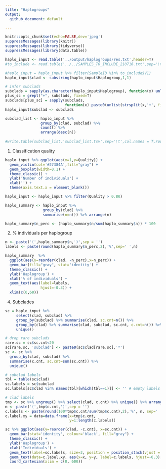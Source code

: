 ```yaml
---
title: "Haplogroups"
output: 
  github_document: default

---
```


```r
knitr::opts_chunk$set(echo=FALSE,dev='jpeg')
suppressMessages(library(knitr))
suppressMessages(library(tidyverse))
suppressMessages(library(data.table))
```


```r
haplo_input <- read.table('../output/haplogroups/res.txt',header=T) 
#to_include <- read.table('../../SAMPLES_TO_INCLUDE_210716.txt',sep='\t')

#haplo_input = haplo_input %>% filter(SampleID %in% to_include$V1)
haplo_input$clad <- substring(haplo_input$Haplogroup,1,1)

# infer subclads
subclads = sapply(as.character(haplo_input$Haplogroup), function(x) unlist(strsplit(x,'[a-z]'))[1])
plus_sc = grepl("+", subclads, fixed=T)
subclads[plus_sc] = sapply(subclads, 
                           function(x) paste0(unlist(strsplit(x,'+', fixed=T))[1],'+'))[plus_sc]
haplo_input$subclad <- subclads

subclad_list <- haplo_input %>% 
                group_by(clad, subclad) %>% 
                count() %>% 
                arrange(desc(n))
  
#write.table(subclad_list,'subclad_list.tsv',sep='\t',col.names = T,row.names = F,quote = F)
```

1. Classification quality

```r
haplo_input %>% ggplot(aes(x=1,y=Quality)) + 
  geom_violin(col='#27384A',fill="gray") +
  geom_boxplot(width=0.1) +
  theme_classic() +
  ylab('Number of individuals') +
  xlab('') +
  theme(axis.text.x = element_blank())
```

```r

haplo_input <- haplo_input %>% filter(Quality > 0.80)

haplo_summary <- haplo_input %>%
                 group_by(clad) %>% 
                 summarise(n=n()) %>% arrange(n)

haplo_summary$n_perc <- (haplo_summary$n/sum(haplo_summary$n)) * 100

```


2. % individuals per haplogroup

```r
n <- paste('(',haplo_summary$n,')',sep = '')
labels <- paste(round(haplo_summary$n_perc,2),'%',sep=' ',n)

haplo_summary  %>% 
  ggplot(aes(y=reorder(clad, -n_perc),x=n_perc)) +
  geom_bar(fill="gray", stat='identity') + 
  theme_classic() +
  ylab('Haplogroup') +
  xlab('% of individuals') +
  geom_text(aes(label=labels,
                hjust=-0.3)) +
  xlim(c(0,60))


```

4. Subclades

```r
sc = haplo_input %>% 
     select(clad, subclad) %>% 
     group_by(subclad) %>% summarise(clad, sc.cnt=n()) %>% 
     group_by(clad) %>% summarise(clad, subclad, sc.cnt, c.cnt=n()) %>% 
     unique()

# drop rare subclads
rare.sc = sc$sc.cnt<20
sc[rare.sc, 'subclad'] <- paste0(sc$clad[rare.sc],'*')
sc <- sc %>% 
  group_by(clad, subclad) %>% 
  summarise(c.cnt, sc.cnt=sum(sc.cnt)) %>% 
  unique()

# subclad labels
tbl = table(sc$clad)
sc.labels = sc$subclad
sc.labels[sc$clad %in% names(tbl)[which(tbl==1)]] <- '' # empty labels if no subclads

# clad labels
tmp <- sc %>% ungroup() %>% select(clad, c.cnt) %>% unique() %>% arrange(-c.cnt)
n <- paste('(',tmp$c.cnt,')',sep = '')
c.labels <- paste(round(100*tmp$c.cnt/sum(tmp$c.cnt),2),'%', n, sep=' ')                      
c.label.xy = data=data.frame(x=tmp$c.cnt, 
                             y=1:length(c.labels))

sc %>% ggplot(aes(y=reorder(clad, -c.cnt), x=sc.cnt)) +
  geom_bar(stat='identity', colour='black', fill="gray") +
  theme_classic() +
  ylab('Haplogroup') +
  xlab('Individuals') + 
  geom_text(label=sc.labels, size=3, position = position_stack(vjust = 0.5)) + 
  geom_text(data=c.label.xy, aes(x=x, y=y, label=c.labels, hjust=-0.3), size=3) + 
  coord_cartesian(xlim = c(0, 600))

```


<!-- ```{r subclads,echo=FALSE, eval=F} -->
<!-- # n <- paste('(',h_summary$n,')',sep = '') -->
<!-- # labels <- paste(round(h_summary$n_perc,2),'%',sep=' ',n) -->
<!-- #  -->
<!-- h_summary <- haplo_input  -->
<!-- h_summary$subclad <- substring(h_summary$subclad,1,3) -->
<!-- h_summary$subclad <- gsub('[a-zA-Z]$','',h_summary$subclad) -->

<!-- h_summary <- h_summary %>% group_by(Haplogroup,subclad) %>% summarise(n=n()) -->
<!-- h_summary$subclad <- ifelse(h_summary$n < 7, 'other',h_summary$subclad) -->
<!-- h_summary <- h_summary %>% group_by(Haplogroup,subclad) %>% summarise(n=sum(n)) -->
<!-- h_summary$n_perc <- (h_summary$n/sum(h_summary$n)) * 100 -->

<!-- top <- haplo_summary %>% top_n(n = 5,n) %>% select(Haplogroup) -->

<!-- top_h <- h_summary  %>% filter(Haplogroup %in% top$Haplogroup)  -->
<!-- top_h[1,2] <- 'H' -->

<!-- library(RColorBrewer) -->
<!-- nb.cols <- 25 -->
<!-- mycolors <- colorRampPalette(brewer.pal(9, "Set1"))(nb.cols) -->

<!-- top_h %>% -->
<!--   ggplot(aes(y=reorder(Haplogroup, -n),x=n,fill=subclad)) + -->
<!--   geom_bar(position="fill", stat="identity") + -->
<!--   scale_fill_manual(values = mycolors) + -->
<!--   theme_classic() + -->
<!--   ylab('Haplogroup') + -->
<!--   xlab('# individuals')  -->

<!-- ``` -->
